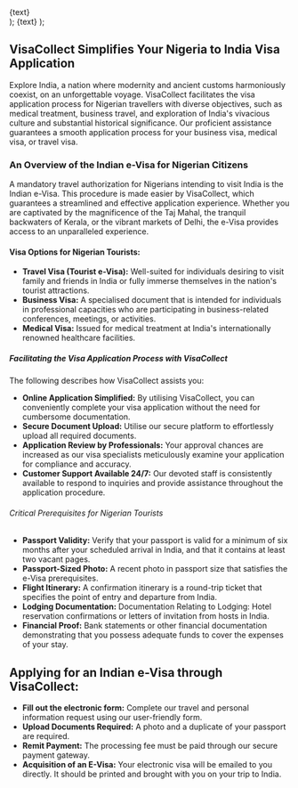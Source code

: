   <div className="flex justify-center items-center">
    <Link
      href={href}
      className="items-center justify-center flex gap-2 px-5 py-2 text-base font-semibold text-white duration-150 ease-in-out rounded-full shrink-0 bg-secondary hover:scale-105"
    >
      {text}
    </Link>
  </div>
);

  <Link className="text-secondary font-semibold text-lg" href={href}>
    {text}
  </Link>
);

## VisaCollect Simplifies Your Nigeria to India Visa Application

Explore India, a nation where modernity and ancient customs harmoniously coexist, on an unforgettable voyage. VisaCollect facilitates the visa application process for Nigerian travellers with diverse objectives, such as medical treatment, business travel, and exploration of India's vivacious culture and substantial historical significance. Our proficient assistance guarantees a smooth application process for your business visa, medical visa, or travel visa.

### An Overview of the Indian e-Visa for Nigerian Citizens

A mandatory travel authorization for Nigerians intending to visit India is the Indian e-Visa. This procedure is made easier by VisaCollect, which guarantees a streamlined and effective application experience. Whether you are captivated by the magnificence of the Taj Mahal, the tranquil backwaters of Kerala, or the vibrant markets of Delhi, the e-Visa provides access to an unparalleled experience.

#### Visa Options for Nigerian Tourists: 

- **Travel Visa (Tourist e-Visa):** Well-suited for individuals desiring to visit family and friends in India or fully immerse themselves in the nation's tourist attractions.
- **Business Visa:** A specialised document that is intended for individuals in professional capacities who are participating in business-related conferences, meetings, or activities.
- **Medical Visa:** Issued for medical treatment at India's internationally renowned healthcare facilities.

##### Facilitating the Visa Application Process with VisaCollect

The following describes how VisaCollect assists you:

- **Online Application Simplified:** By utilising VisaCollect, you can conveniently complete your visa application without the need for cumbersome documentation.
- **Secure Document Upload:** Utilise our secure platform to effortlessly upload all required documents.
- **Application Review by Professionals:** Your approval chances are increased as our visa specialists meticulously examine your application for compliance and accuracy.
- **Customer Support Available 24/7:** Our devoted staff is consistently available to respond to inquiries and provide assistance throughout the application procedure.

###### Critical Prerequisites for Nigerian Tourists

- **Passport Validity:** Verify that your passport is valid for a minimum of six months after your scheduled arrival in India, and that it contains at least two vacant pages.
- **Passport-Sized Photo:** A recent photo in passport size that satisfies the e-Visa prerequisites.
- **Flight Itinerary:** A confirmation itinerary is a round-trip ticket that specifies the point of entry and departure from India.
- **Lodging Documentation:** Documentation Relating to Lodging: Hotel reservation confirmations or letters of invitation from hosts in India.
- **Financial Proof:** Bank statements or other financial documentation demonstrating that you possess adequate funds to cover the expenses of your stay.

## Applying for an Indian e-Visa through VisaCollect:

- **Fill out the electronic form:** Complete our travel and personal information request using our user-friendly form.
- **Upload Documents Required:** A photo and a duplicate of your passport are required.
- **Remit Payment:** The processing fee must be paid through our secure payment gateway.
- **Acquisition of an E-Visa:** Your electronic visa will be emailed to you directly. It should be printed and brought with you on your trip to India.
